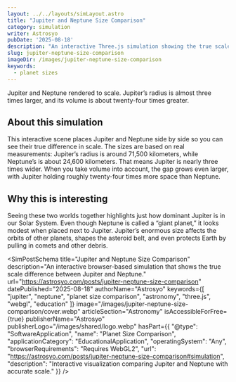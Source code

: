 ```yaml
---
layout: ../../layouts/simLayout.astro
title: "Jupiter and Neptune Size Comparison"
category: simulation
writer: Astrosyo
pubDate: '2025-08-18'
description: "An interactive Three.js simulation showing the true scale difference between Jupiter and Neptune."
slug: jupiter-neptune-size-comparison
imageDir: /images/jupiter-neptune-size-comparison
keywords:
  - planet sizes
---
```



<Comparison client:load pausedInitially={true} />

<figcaption class="sim-caption">
  Jupiter and Neptune rendered to scale. Jupiter’s radius is almost three times larger, and its volume is about twenty-four times greater.
</figcaption>

<div class="sim-article">
  <h2 id="about-this-simulation">About this simulation</h2>
  <p>
    This interactive scene places Jupiter and Neptune side by side so you can see their true difference in scale.
    The sizes are based on real measurements: Jupiter’s radius is around 71,500 kilometers, while Neptune’s is about 24,600 kilometers.
    That means Jupiter is nearly three times wider. When you take volume into account, the gap grows even larger, with Jupiter holding roughly twenty-four times more space than Neptune.
  </p>

  <h2 id="why-it-matters">Why this is interesting</h2>
  <p>
    Seeing these two worlds together highlights just how dominant Jupiter is in our Solar System.
    Even though Neptune is called a “giant planet,” it looks modest when placed next to Jupiter.
    Jupiter’s enormous size affects the orbits of other planets, shapes the asteroid belt, and even protects Earth by pulling in comets and other debris.
  </p>

</div>

<SimPostSchema
  title="Jupiter and Neptune Size Comparison"
  description="An interactive browser-based simulation that shows the true scale difference between Jupiter and Neptune."
  url="https://astrosyo.com/posts/jupiter-neptune-size-comparison"
  datePublished="2025-08-18"
  authorName="Astrosyo"
  keywords={[
    "jupiter",
    "neptune",
    "planet size comparison",
    "astronomy",
    "three.js",
    "webgl",
    "education"
  ]}
  image="/images/jupiter-neptune-size-comparison/cover.webp"
  articleSection="Astronomy"
  isAccessibleForFree={true}
  publisherName="Astrosyo"
  publisherLogo="/images/shared/logo.webp"
  hasPart={{
    "@type": "SoftwareApplication",
    "name": "Planet Size Comparison",
    "applicationCategory": "EducationalApplication",
    "operatingSystem": "Any",
    "browserRequirements": "Requires WebGL2",
    "url": "https://astrosyo.com/posts/jupiter-neptune-size-comparison#simulation",
    "description": "Interactive visualization comparing Jupiter and Neptune with accurate scale."
  }}
/>